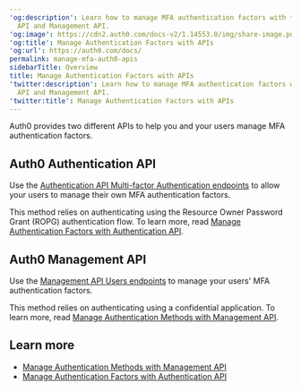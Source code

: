 ---
'og:description': Learn how to manage MFA authentication factors with the Authentication
  API and Management API.
'og:image': https://cdn2.auth0.com/docs-v2/1.14553.0/img/share-image.png
'og:title': Manage Authentication Factors with APIs
'og:url': https://auth0.com/docs/
permalink: manage-mfa-auth0-apis
sidebarTitle: Overview
title: Manage Authentication Factors with APIs
'twitter:description': Learn how to manage MFA authentication factors with the Authentication
  API and Management API.
'twitter:title': Manage Authentication Factors with APIs
---
Auth0 provides two different APIs to help you and your users manage <Tooltip tip="Multi-factor authentication (MFA): User authentication process that uses a factor in addition to username and password such as a code via SMS." cta="View Glossary" href="/docs/glossary?term=MFA">MFA</Tooltip> authentication factors.

## Auth0 Authentication API

Use the [Authentication API Multi-factor Authentication endpoints](https://auth0.com/docs/api/authentication#multi-factor-authentication) to allow your users to manage their own MFA authentication factors.

This method relies on authenticating using the <Tooltip tip="Resource Owner: Entity (such as a user or application) capable of granting access to a protected resource." cta="View Glossary" href="/docs/glossary?term=Resource+Owner">Resource Owner</Tooltip> Password Grant (ROPG) authentication flow. To learn more, read [Manage Authentication Factors with Authentication API](/docs/secure/multi-factor-authentication/manage-mfa-auth0-apis/manage-authenticator-factors-mfa-api).

## Auth0 Management API

Use the [Management API Users endpoints](https://auth0.com/docs/api/management/v2) to manage your users' MFA authentication factors.

This method relies on authenticating using a confidential application. To learn more, read [Manage Authentication Methods with Management API](/docs/secure/multi-factor-authentication/manage-mfa-auth0-apis/manage-authentication-methods-with-management-api).

## Learn more

* [Manage Authentication Methods with Management API](/docs/secure/multi-factor-authentication/manage-mfa-auth0-apis/manage-authentication-methods-with-management-api)
* [Manage Authentication Factors with Authentication API](/docs/secure/multi-factor-authentication/manage-mfa-auth0-apis/manage-authenticator-factors-mfa-api)